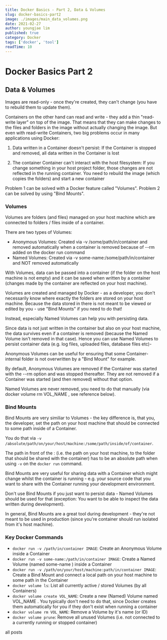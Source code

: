 ```yaml
---
title: Docker Basics - Part 2, Data & Volumes
slug: docker-basics-part2
image: ./images/main_data_volumes.png
date: 2021-02-27
author: youngjae lim
published: true
category: Docker
tags: ['docker', 'tool']
readTime: 10
---
```



# Docker Basics Part 2

## Data & Volumes

Images are read-only - once they're created, they can't change (you have to rebuild them to
update them).

Containers on the other hand can read and write - they add a thin "read-write layer" on top
of the image. That means that they can make changes to the files and folders in the image without
actually changing the image.
But even with read-write Containers, two big problems occur in many applications using Docker:

1. Data written in a Container doesn't persist: If the Container is stopped and removed, all
   data written in the Container is lost

2. The container Container can't interact with the host filesystem: If you change something
   in your host project folder, those changes are not reflected in the running container. You
   need to rebuild the image (which copies the folders) and start a new container

Problem 1 can be solved with a Docker feature called "Volumes". Problem 2 can be solved by
using "Bind Mounts".

### Volumes

Volumes are folders (and files) managed on your host machine which are connected to folders /
files inside of a container.

There are two types of Volumes:

- Anonymous Volumes: Created via -v /some/path/in/container and removed
  automatically when a container is removed because of --rm added on the docker run
  command
- Named Volumes: Created via -v some-name:/some/path/in/container and NOT
  removed automatically

With Volumes, data can be passed into a container (if the folder on the host machine is not
empty) and it can be saved when written by a container (changes made by the container are
reflected on your host machine).

Volumes are created and managed by Docker - as a developer, you don't necessarily know
where exactly the folders are stored on your host machine. Because the data stored in there is
not meant to be viewed or edited by you - use "Bind Mounts" if you need to do that!

Instead, especially Named Volumes can help you with persisting data.

Since data is not just written in the container but also on your host machine, the data survives
even if a container is removed (because the Named Volume isn't removed in that case). Hence
you can use Named Volumes to persist container data (e.g. log files, uploaded files, database files
etc)-

Anonymous Volumes can be useful for ensuring that some Container-internal folder is not
overwritten by a "Bind Mount" for example.

By default, Anonymous Volumes are removed if the Container was started with the --rm option
and was stopped thereafter. They are not removed if a Container was started (and then
removed) without that option.

Named Volumes are never removed, you need to do that manually (via docker volume rm
VOL_NAME , see reference below).

### Bind Mounts

Bind Mounts are very similiar to Volumes - the key difference is, that you, the developer, set the
path on your host machine that should be connected to some path inside of a Container.

You do that via `-v /absolute/path/on/your/host/machine:/some/path/inside/of/container`.

The path in front of the : (i.e. the path on your host machine, to the folder that should be shared
with the container) has to be an absolute path when using `-v` on the `docker run` command.

Bind Mounts are very useful for sharing data with a Container which might change whilst the
container is running - e.g. your source code that you want to share with the Container running
your development environment.

Don't use Bind Mounts if you just want to persist data - Named Volumes should be used for
that (exception: You want to be able to inspect the data written during development).

In general, Bind Mounts are a great tool during development - they're not meant to be used in
production (since you're container should run isolated from it's host machine).

### Key Docker Commands

- `docker run -v /path/in/container IMAGE`: Create an Anonymous Volume inside a
  Container
- `docker run -v some-name:/path/in/container IMAGE`: Create a Named Volume (named
  some-name ) inside a Container
- `docker run -v /path/on/your/host/machine:path/in/container IMAGE`: Create a Bind
  Mount and connect a local path on your host machine to some path in the Container
- `docker volume ls`: List all currently active / stored Volumes (by all Containers)
- `docker volume create VOL_NAME`: Create a new (Named) Volume named VOL_NAME . You
  typically don't need to do that, since Docker creates them automatically for you if they don't
  exist when running a container
- `docker volume rm VOL_NAME`: Remove a Volume by it's name (or ID)
- `docker volume prune`: Remove all unused Volumes (i.e. not connected to a currently
  running or stopped container)

<Link to='/posts' className='btn center-btn'>
  all posts
</Link>

